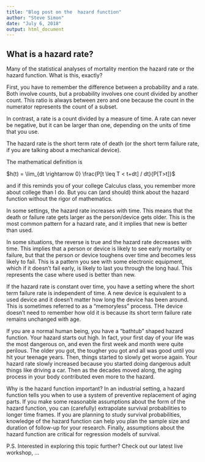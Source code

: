 ```yaml
---
title: "Blog post on the  hazard function"
author: "Steve Simon"
date: "July 6, 2018"
output: html_document
---
```


## What is a hazard rate?

Many of the statistical analyses of mortality mention the hazard rate or the hazard function. What is this, exactly?

First, you have to remember the difference between a probability and a rate. Both involve counts, but a probability involves one count divided by another count. This ratio is always between zero and one because the count in the numerator represents the count of a subset.

In contrast, a rate is a count divided by a measure of time. A rate can never be negative, but it can be larger than one, depending on the units of time that you use.

The hazard rate is the short term rate of death (or the short term failure rate, if you are talking about a mechanical device).

The mathematical definition is

$h(t) = \lim_{dt \rightarrow 0} \frac{P[t \leq T < t+dt] / dt}{P[T>t]}$

and if this reminds you of your college Calculus class, you remember more about college than I do. But you can (and should) think about the hazard function without the rigor of mathematics.

In some settings, the hazard rate increases with time. This means that the death or failure rate gets larger as the person/device gets older. This is the most common pattern for a hazard rate, and it implies that new is better than used.

In some situations, the reverse is true and the hazard rate decreases with time. This implies that a person or device is likely to see early mortality or failure, but that the person or device toughens over time and becomes less likely to fail. This is a pattern you see with some electronic equipment, which if it doesn't fail early, is likely to last you through the long haul. This represents the case where used is better than new.

If the hazard rate is constant over time, you have a setting where the short term failure rate is independent of time. A new device is equivalent to a used device and it doesn't matter how long the device has been around. This is sometimes referred to as a "memoryless" process. THe device doesn't need to remember how old it is because its short term failure rate remains unchanged with age.

If you are a normal human being, you have a "bathtub" shaped hazard function. Your hazard starts out high. In fact, your first day of your life was the most dangerous on, and even the first week and month were quite perilous. The older you got, the tougher you got and all was good until you hit your teenage years. Then, things started to slowly get worse again. Your hazard rate slowly increased because you started doing dangerous adult things like driving a car. Then as the decades moved along, the aging process in your body contributed even more to the hazard.

Why is the hazard function important? In an industrial setting, a hazard function tells you when to use a system of preventive replacement of aging parts. If you make some reasonable assumptions about the form of the hazard function, you can (carefully) extrapolate survival probabilities to longer time frames. If you are planning to study survival probabilities, knowledge of the hazard function can help you plan the sample size and duration of follow-up for your research. Finally, assumptions about the hazard function are critical for regression models of survival.

P.S. Interested in exploring this topic further? Check out our latest live workshop, ...